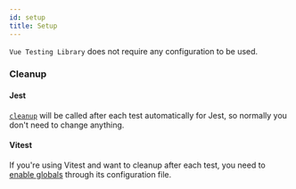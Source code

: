 ```yaml
---
id: setup
title: Setup
---
```


`Vue Testing Library` does not require any configuration to be used.

### Cleanup

#### Jest

[`cleanup`](./api#cleanup) will be called after each test automatically for Jest, so normally you don't need to change anything.

#### Vitest

If you're using Vitest and want to cleanup after each test, you need to [enable globals](https://vitest.dev/config/#globals) through its configuration file.
